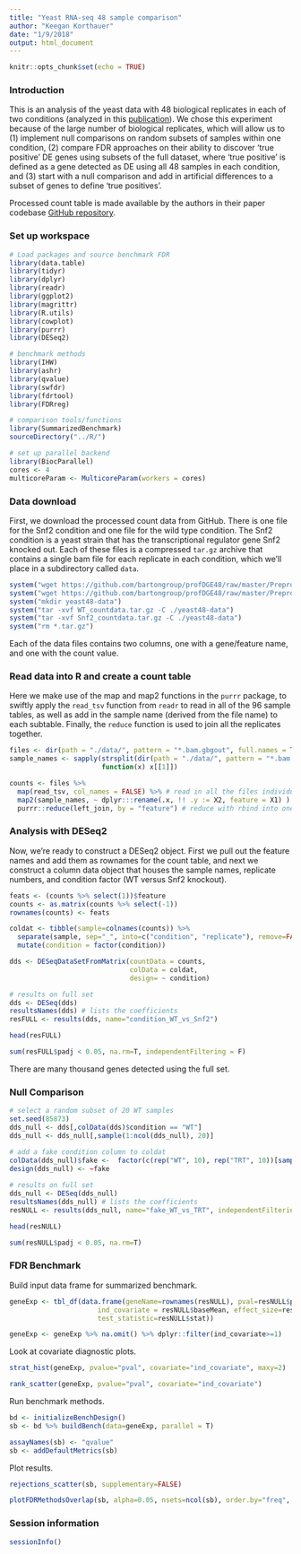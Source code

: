 ```yaml
---
title: "Yeast RNA-seq 48 sample comparison"
author: "Keegan Korthauer"
date: "1/9/2018"
output: html_document
---
```


```r
knitr::opts_chunk$set(echo = TRUE)
```

### Introduction

This is an analysis of the yeast data with 48 biological replicates in each of 
two conditions (analyzed in this [publication](https://www.ncbi.nlm.nih.gov/pubmed/26206307/)). 
We chose this experiment because of the large number of biological replicates, which
will allow us to (1) implement null comparisons on random subsets of samples within
one condition, (2) compare FDR approaches on their ability to discover 'true positive' 
DE genes using subsets of the full dataset, where 'true positive' is defined as a 
gene detected as DE using all 48 samples in each condition, and (3) start with a null
comparison and add in artificial differences to a subset of genes to define
'true positives'. 

Processed count table is made available by the authors in their paper codebase 
[GitHub repository](https://github.com/bartongroup/profDGE48). 

### Set up workspace

```r
# Load packages and source benchmark FDR
library(data.table)
library(tidyr)
library(dplyr)
library(readr)
library(ggplot2)
library(magrittr)
library(R.utils)
library(cowplot)
library(purrr)
library(DESeq2)

# benchmark methods
library(IHW)
library(ashr)
library(qvalue)
library(swfdr)
library(fdrtool)
library(FDRreg)

# comparison tools/functions
library(SummarizedBenchmark)
sourceDirectory("../R/")

# set up parallel backend
library(BiocParallel)
cores <- 4
multicoreParam <- MulticoreParam(workers = cores)
```

### Data download

First, we download the processed count data from GitHub. There is one file for the 
Snf2 condition and one file for the wild type condition. The Snf2 condition is a yeast
strain that has the transcriptional regulator gene Snf2 knocked out. Each of these
files is a compressed `tar.gz` archive that contains a 
single bam file for each replicate in each condition, which we'll place in a subdirectory
called `data`.

```r
system("wget https://github.com/bartongroup/profDGE48/raw/master/Preprocessed_data/Snf2_countdata.tar.gz")
system("wget https://github.com/bartongroup/profDGE48/raw/master/Preprocessed_data/WT_countdata.tar.gz")
system("mkdir yeast48-data")
system("tar -xvf WT_countdata.tar.gz -C ./yeast48-data")
system("tar -xvf Snf2_countdata.tar.gz -C ./yeast48-data")
system("rm *.tar.gz")
```

Each of the data files contains two columns, one with a gene/feature name, and one
with the count value.

### Read data into R and create a count table

Here we make use of the map and map2 functions in the `purrr` package, to swiftly 
apply the `read_tsv` function from `readr` to read in all of the 96 sample tables, 
as well as add in the sample name (derived from the file name) to each subtable.
Finally, the `reduce` function is used to join all the replicates together.

```r
files <- dir(path = "./data/", pattern = "*.bam.gbgout", full.names = TRUE)
sample_names <- sapply(strsplit(dir(path = "./data/", pattern = "*.bam.gbgout"), "_MID"),
                       function(x) x[[1]])

counts <- files %>%
  map(read_tsv, col_names = FALSE) %>% # read in all the files individually
  map2(sample_names, ~ dplyr:::rename(.x, !! .y := X2, feature = X1) ) %>% # add sample names
  purrr::reduce(left_join, by = "feature") # reduce with rbind into one dataframe
```

### Analysis with DESeq2

Now, we're ready to construct a DESeq2 object. First we pull out the feature names and
add them as rownames for the count table, and next we construct a column data object
that houses the sample names, replicate numbers, and condition factor (WT versus
Snf2 knockout). 

```r
feats <- (counts %>% select(1))$feature
counts <- as.matrix(counts %>% select(-1))
rownames(counts) <- feats

coldat <- tibble(sample=colnames(counts)) %>% 
  separate(sample, sep="_", into=c("condition", "replicate"), remove=FALSE) %>%
  mutate(condition = factor(condition))

dds <- DESeqDataSetFromMatrix(countData = counts,
                              colData = coldat,
                              design= ~ condition)

# results on full set
dds <- DESeq(dds)
resultsNames(dds) # lists the coefficients
resFULL <- results(dds, name="condition_WT_vs_Snf2")

head(resFULL)

sum(resFULL$padj < 0.05, na.rm=T, independentFiltering = F)
```

There are many thousand genes detected using the full set.

### Null Comparison

```r
# select a random subset of 20 WT samples
set.seed(85873)
dds_null <- dds[,colData(dds)$condition == "WT"]
dds_null <- dds_null[,sample(1:ncol(dds_null), 20)]

# add a fake condition column to coldat
colData(dds_null)$fake <-  factor(c(rep("WT", 10), rep("TRT", 10))[sample(1:20, 20)])
design(dds_null) <- ~fake
 
# results on full set
dds_null <- DESeq(dds_null)
resultsNames(dds_null) # lists the coefficients
resNULL <- results(dds_null, name="fake_WT_vs_TRT", independentFiltering = F)

head(resNULL)

sum(resNULL$padj < 0.05, na.rm=T)
```

### FDR Benchmark 

Build input data frame for summarized benchmark.

```r
geneExp <- tbl_df(data.frame(geneName=rownames(resNULL), pval=resNULL$pvalue, SE=resNULL$lfcSE, 
                      ind_covariate = resNULL$baseMean, effect_size=resNULL$log2FoldChange, 
                      test_statistic=resNULL$stat))

geneExp <- geneExp %>% na.omit() %>% dplyr::filter(ind_covariate>=1)

```

Look at covariate diagnostic plots.

```r
strat_hist(geneExp, pvalue="pval", covariate="ind_covariate", maxy=2)
```

```r
rank_scatter(geneExp, pvalue="pval", covariate="ind_covariate")
```

Run benchmark methods.

```r
bd <- initializeBenchDesign()
sb <- bd %>% buildBench(data=geneExp, parallel = T)

assayNames(sb) <- "qvalue"
sb <- addDefaultMetrics(sb)
```

Plot results.

```r
rejections_scatter(sb, supplementary=FALSE)
```

```r
plotFDRMethodsOverlap(sb, alpha=0.05, nsets=ncol(sb), order.by="freq", decreasing=TRUE, supplementary=FALSE)
```

### Session information

```r
sessionInfo()
```
